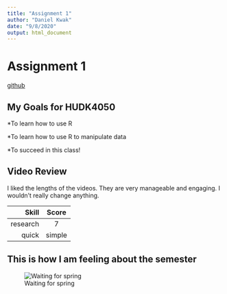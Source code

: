 ```yaml
---
title: "Assignment 1"
author: "Daniel Kwak"
date: "9/8/2020"
output: html_document
---
```


# Assignment 1 

[github](https://github.com/danguac)

## My Goals for HUDK4050


*To learn how to use R

*To learn how to use R to manipulate data

*To succeed in this class!


## Video Review

I liked the lengths of the videos. 
They are very manageable and engaging. 
I wouldn't really change anything. 

|Skill|Score|
|----:|:---:|
|research|   7   |
| quick  | simple|

## This is how I am feeling about the semester

![Waiting for spring](/Users/danielkwak/Downloads/waiting.png)


